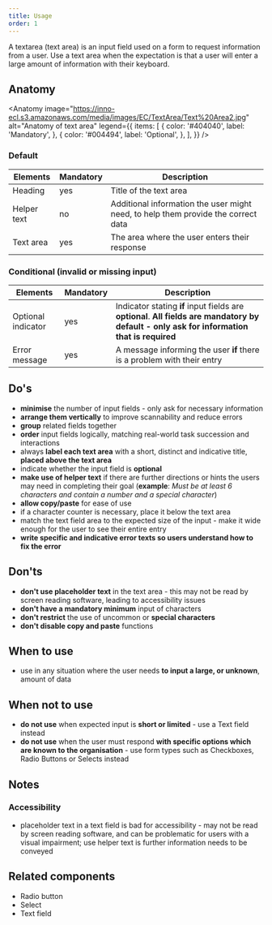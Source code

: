 ```yaml
---
title: Usage
order: 1
---
```



<Paragraph size="lead">
  A textarea (text area) is an input field used on a form to request information
  from a user. Use a text area when the expectation is that a user will enter a
  large amount of information with their keyboard.
</Paragraph>

## Anatomy

<Anatomy
  image="https://inno-ecl.s3.amazonaws.com/media/images/EC/TextArea/Text%20Area2.jpg"
  alt="Anatomy of text area"
  legend={{
    items: [
      {
        color: '#404040',
        label: 'Mandatory',
      },
      {
        color: '#004494',
        label: 'Optional',
      },
    ],
  }}
/>

### Default

| Elements    | Mandatory | Description                                                                       |
| ----------- | --------- | --------------------------------------------------------------------------------- |
| Heading     | yes       | Title of the text area                                                            |
| Helper text | no        | Additional information the user might need, to help them provide the correct data |
| Text area   | yes       | The area where the user enters their response                                     |

### Conditional (invalid or missing input)

| Elements           | Mandatory | Description                                                                                                                                 |
| ------------------ | --------- | ------------------------------------------------------------------------------------------------------------------------------------------- |
| Optional indicator | yes       | Indicator stating **if** input fields are **optional**. **All fields are mandatory by default - only ask for information that is required** |
| Error message      | yes       | A message informing the user **if** there is a problem with their entry                                                                     |

## Do's

- **minimise** the number of input fields - only ask for necessary information
- **arrange them vertically** to improve scannability and reduce errors
- **group** related fields together
- **order** input fields logically, matching real-world task succession and interactions
- always **label each text area** with a short, distinct and indicative title, **placed above the text area**
- indicate whether the input field is **optional**
- **make use of helper text** if there are further directions or hints the users may need in completing their goal (**example**: _Must be at least 6 characters and contain a number and a special character_)
- **allow copy/paste** for ease of use
- if a character counter is necessary, place it below the text area
- match the text field area to the expected size of the input - make it wide enough for the user to see their entire entry
- **write specific and indicative error texts so users understand how to fix the error**

## Don'ts

- **don't use placeholder text** in the text area - this may not be read by screen reading software, leading to accessibility issues
- **don't have a mandatory minimum** input of characters
- **don't restrict** the use of uncommon or **special characters**
- **don't disable copy and paste** functions

## When to use

- use in any situation where the user needs **to input a large, or unknown**, amount of data

## When not to use

- **do not use** when expected input is **short or limited** - use a <Link to="/ec/components/forms/text-field/usage/">Text field</Link> instead
- **do not use** when the user must respond **with specific options which are known to the organisation** - use form types such as Checkboxes, <Link to="/ec/components/forms/radio/usage/">Radio Buttons</Link> or <Link to="/ec/components/forms/select/usage/">Selects</Link> instead

## Notes

### Accessibility

- placeholder text in a text field is bad for accessibility - may not be read by screen reading software, and can be problematic for users with a visual impairment; use helper text is further information needs to be conveyed

## Related components

- <Link to="/ec/components/forms/radio/usage/">Radio button</Link>
- <Link to="/ec/components/forms/select/usage/">Select</Link>
- <Link to="/ec/components/forms/text-field/usage/">Text field</Link>
